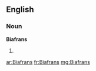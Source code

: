 ==English==

===Noun===
'''Biafrans'''

# {{plural of|[[Biafran]]}}

[[ar:Biafrans]]
[[fr:Biafrans]]
[[mg:Biafrans]]